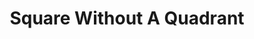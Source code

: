 ---
title: Square Without A Quadrant
description: A bit of extra description on Square Without A Quadrant
---